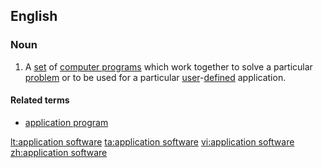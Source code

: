 ==English==

===Noun===
{{en-noun|sg=[[application]] [[software]]|-}}

#{{computing}} A [[set]] of [[computer program]]s which work together to solve a particular [[problem]] or to be used for a particular [[user]]-[[defined]] application.

====Related terms====
*[[application program]]

[[lt:application software]]
[[ta:application software]]
[[vi:application software]]
[[zh:application software]]